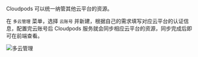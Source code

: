 Cloudpods 可以统一纳管其他云平台的资源。

在 `多云管理` 菜单，选择 `云账号` 并新建，根据自己的需求填写对应云平台的认证信息，配置完云账号后 Cloudpods 服务就会同步相应云平台的资源，同步完成后即可在前端查看。

![多云管理](../images/cloudaccount.png)


